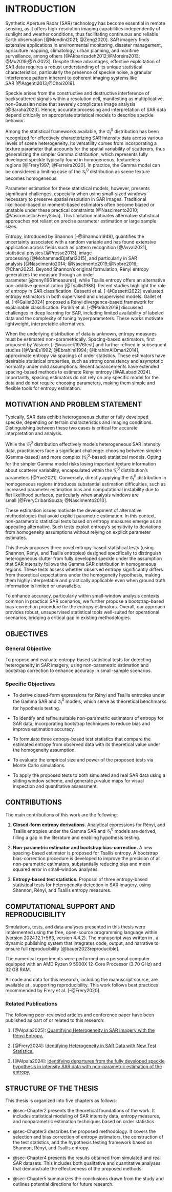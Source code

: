 <!-- # --- -->
<!-- # format: -->
<!-- #   pdf: -->
<!-- #     documentclass: ../MastersDoctoralThesis -->
<!-- #     classoption: ["11pt", "english", "singlespacing", "headsepline"] -->
<!-- #     bibliography: ../example.bib -->
<!-- # --- -->


# INTRODUCTION {#sec-Chapter1}


Synthetic Aperture Radar (SAR) technology has become essential in  remote sensing, as it offers high-resolution imaging capabilities independently of sunlight and weather conditions, thus facilitating continuous and reliable Earth observation&nbsp;[@Mondini2021; @Zeng2020]. SAR imagery finds extensive applications in environmental monitoring, disaster management, agriculture mapping, climatology, urban planning, and maritime surveillance, among others&nbsp;[@Akbarizadeh2012;@Moreira2013; @Mu2019;@Yu2023]. Despite these advantages, effective exploitation of SAR data requires a robust understanding of its unique statistical characteristics, particularly the presence of speckle noise, a granular interference pattern inherent to coherent imaging systems like SAR&nbsp;[@Argenti2013;@Choi2019].

Speckle arises from the constructive and destructive interference of backscattered signals within a resolution cell, manifesting as multiplicative, non-Gaussian noise that severely complicates image analysis [@Baraha2023]. Hence, accurate processing and interpretation of SAR data depend critically on appropriate statistical models to describe speckle behavior.

Among the statistical frameworks available, the $\mathcal{G}_I^0$ distribution has been recognized for effectively characterizing SAR intensity data across various levels of scene heterogeneity. Its versatility comes from incorporating a texture parameter that accounts for the spatial variability of scatterers, thus generalizing the simpler Gamma distribution, which represents fully developed speckle typically found in homogeneous, textureless regions&nbsp;[@Frery1997; @Ferreira2020]. In practice, the Gamma model can be considered a limiting case of the $\mathcal{G}_I^0$ distribution as scene texture becomes homogeneous.

Parameter estimation for these statistical models, however, presents significant challenges, especially when using small-sized windows necessary to preserve spatial resolution in SAR images. Traditional likelihood-based or moment-based estimators often become biased or unstable under these practical constraints&nbsp;[@Nascimento2010; @VasconcellosFrerySilva]. This limitation motivates alternative statistical approaches not reliant on precise parameter estimation or large sample sizes.


Entropy, introduced by Shannon&nbsp;[-@Shannon1948], quantifies the uncertainty associated with a random variable and has found extensive application across fields such as pattern recognition [@Avval2021], statistical physics&nbsp;[@Presse2013], image processing&nbsp;[@MohammadDjafari2015], and particularly in SAR analysis&nbsp;[@Nascimento2014; @Nascimento2019;@Nobre2016; @Chan2022]. Beyond Shannon's original formulation, Rényi entropy generalizes the measure through an order parameter&nbsp;[@renyi1961measures], while Tsallis entropy offers an alternative non-additive generalization&nbsp;[@Tsallis1988].
Recent studies highlight the role of entropy in SAR classification.
Cassetti et al.&nbsp;[-@Cassetti2022] evaluated entropy estimators in both supervised and unsupervised models.
Gallet et al.&nbsp;[-@Gallet2024] proposed a Rényi divergence-based framework for explainable classification.
Parikh et al.&nbsp;[-@Parikh2019] discussed challenges in deep learning for SAR, including limited availability of labeled data and the complexity of tuning hyperparameters. These works motivate lightweight, interpretable alternatives.

When the underlying distribution of data is unknown, entropy measures must be estimated non-parametrically. Spacing-based estimators, first proposed by Vasicek&nbsp;[-@vasicek1976test] and further refined in subsequent studies&nbsp;[@VanEs1992; @Ebrahimi1994; @IbrahimAlOmari2014], approximate entropy via spacings of order statistics. These estimators have desirable statistical properties, such as strong consistency and asymptotic normality under mild assumptions. Recent advancements have extended spacing-based methods to estimate Rényi entropy&nbsp;[@AlLabadi2024]. Importantly, spacing estimators do not rely on any specific model for the data and do not require choosing parameters, making them simple and flexible tools for entropy estimation.




## MOTIVATION AND PROBLEM STATEMENT

Typically, SAR data exhibit heterogeneous clutter or fully developed speckle, depending on terrain characteristics and imaging conditions. Distinguishing between these two cases is critical for accurate interpretation and analysis.

While the $\mathcal{G}_I^0$ distribution effectively models heterogeneous SAR intensity data, practitioners face a significant challenge: choosing between simpler (Gamma-based) and more complex ($\mathcal{G}_I^0$-based) statistical models. Opting for the simpler Gamma model risks losing important texture information about scatterer variability, encapsulated within the $\mathcal{G}_I^0$ distribution's parameters&nbsp;[@Yue2021]. Conversely, directly applying the $\mathcal{G}_I^0$ distribution in homogeneous regions introduces substantial estimation difficulties, such as increased parameter estimation bias and computational instability due to flat likelihood surfaces, particularly when analysis windows are small&nbsp;[@FreryCribariSouza; @Nascimento2010].

These estimation issues motivate the development of alternative methodologies that avoid explicit parametric estimation. In this context, non-parametric statistical tests based on entropy measures emerge as an appealing alternative. Such tests exploit entropy’s sensitivity to deviations from homogeneity assumptions without relying on explicit parameter estimates.

This thesis proposes three novel entropy-based statistical tests (using Shannon, Rényi, and Tsallis entropies) designed specifically to distinguish heterogeneous clutter from fully developed speckle under the assumption that SAR intensity follows the Gamma SAR distribution in homogeneous regions. These tests assess whether observed entropy significantly differs from theoretical expectations under the homogeneity hypothesis, making them highly interpretable and practically applicable even when ground truth information is limited or unavailable.

To enhance accuracy, particularly within small-window analysis contexts common in practical SAR scenarios, we further propose a bootstrap-based bias-correction procedure for the entropy estimators. Overall, our approach provides robust, unsupervised statistical tools well-suited for operational scenarios, bridging a critical gap in existing methodologies.



## OBJECTIVES

<!-- The primary objective of this thesis is to develop and validate a set of entropy-based statistical tests for the detection of heterogeneity in SAR intensity images. These tests are designed to distinguish between fully developed speckle, modeled by the Gamma distribution, and heterogeneous clutter, modeled by the $\mathcal{G}_I^0$ distribution, in a robust and interpretable manner. -->

### General Objective

To propose and evaluate entropy-based statistical tests for detecting heterogeneity in SAR imagery, using non-parametric estimation and bootstrap correction to enhance accuracy in small-sample scenarios.


### Specific Objectives

- To derive closed-form expressions for  Rényi and Tsallis entropies under the Gamma SAR and $\mathcal{G}_I^0$ models, which serve as theoretical benchmarks for hypothesis testing. 

- To identify and refine suitable non-parametric estimators of entropy for SAR data, incorporating bootstrap techniques to reduce bias and improve estimation accuracy.

- To formulate three entropy-based test statistics that compare the estimated entropy from observed data with its theoretical value under the homogeneity assumption.

- To evaluate the empirical size and power of the proposed tests via Monte Carlo simulations.

- To apply the proposed tests to both simulated and real SAR data using a sliding window scheme, and generate $p$-value maps for visual inspection and quantitative assessment.


## CONTRIBUTIONS

The main contributions of this work are the following:

1. **Closed-form entropy derivations.** Analytical expressions for Rényi, and Tsallis entropies under the Gamma SAR and $\mathcal{G}_I^0$ models are derived, filling a gap in the literature and enabling  hypothesis testing.


2. **Non-parametric estimator and bootstrap bias-correction.** A new spacing-based estimator is proposed for Tsallis entropy. A bootstrap bias-correction procedure is developed to improve the precision of all non-parametric estimators, substantially reducing bias and mean squared error in small-window analyses.

3. **Entropy-based test statistics.** Proposal of three  entropy-based statistical tests for heterogeneity detection in SAR imagery, using Shannon, Rényi, and Tsallis entropy measures.

<!-- 4. **Comprehensive validation.** Evaluation of the statistical performance of the proposed tests through extensive Monte Carlo simulations, analyzing Type I error (size), power, and robustness under various speckle and texture conditions. -->

<!-- 5. **Real applications.** Application of the proposed methodology to both simulated and real SAR data, producing $p$-value maps through sliding window analysis for visual and quantitative assessment of spatial heterogeneity. -->


## COMPUTATIONAL SUPPORT AND REPRODUCIBILITY

Simulations, tests, and data analyses presented in this thesis were implemented using the free, open-source programming language \texttt{R}\footnote{\url{https://www.r-project.org/}} within \texttt{RStudio} (version 2024.12.1+563, \texttt{R} version 4.4.2). The manuscript was written in \texttt{Quarto}\footnote{\url{https://quarto.org/}}, a dynamic publishing system that integrates code, output, and narrative to ensure full reproducibility&nbsp;[@bauer2023reproducible].

The numerical experiments were performed on a personal computer equipped with an AMD Ryzen 9 5900X 12-Core Processor (3.70 GHz) and 32 GB RAM.

All code and data for this research, including the manuscript source, are  available at \url{https://github.com/rjaneth/Thesis-UFPE}, supporting reproducibility. This work follows best practices recommended by Frery et al.&nbsp;[-@Frery2020].

### Related Publications

The following peer-reviewed articles and conference paper have been published as part of or related to this research:


1. [@Alpala2025]: [Quantifying Heterogeneity in SAR Imagery with the Rényi Entropy.](https://openaccess.wgtn.ac.nz/articles/journal_contribution/Quantifying_Heterogeneity_in_SAR_Imagery_with_the_R_nyi_Entropy/29376944?file=55548095)


2. [@Frery2024]: [Identifying Heterogeneity in SAR Data with New Test Statistics.](https://www.mdpi.com/2072-4292/16/11/1973) 

3. [@Alpala2024]: [Identifying departures from the fully developed speckle hypothesis in intensity SAR data with non-parametric estimation of the entropy.](https://ieeexplore.ieee.org/document/10544448)


## STRUCTURE OF THE THESIS

This thesis is organized into five chapters as follows:

- @sec-Chapter2 presents the theoretical foundations of the work. It includes statistical modeling of SAR intensity data, entropy measures, and nonparametric estimation techniques based on order statistics.

- @sec-Chapter3 describes the proposed methodology. It covers the selection and bias correction of entropy estimators, the construction of the test statistics, and the hypothesis testing framework based on Shannon, Rényi, and Tsallis entropy.

- @sec-Chapter4 presents the results obtained from simulated and real SAR datasets. This includes both qualitative and quantitative analyses that demonstrate the effectiveness of the proposed methods.

- @sec-Chapter5 summarizes the conclusions drawn from the study and outlines potential directions for future research.




